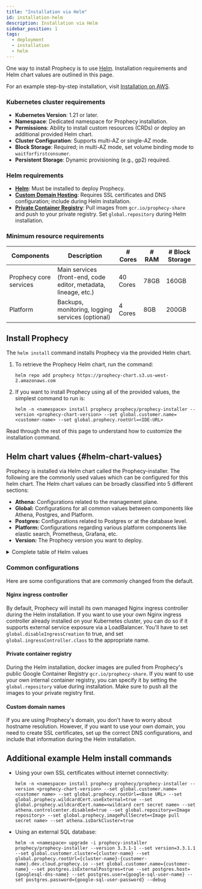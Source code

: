 ```yaml
---
title: "Installation via Helm"
id: installation-helm
description: Installation via Helm
sidebar_position: 1
tags:
  - deployment
  - installation
  - helm
---
```



One way to install Prophecy is to use [Helm](https://helm.sh/docs/intro/quickstart/).
Installation requirements and Helm chart values are outlined in this page.

For an example step-by-step installation, visit [Installation on AWS](install-on-aws).

### Kubernetes cluster requirements

- **Kubernetes Version**: 1.21 or later.
- **Namespace**: Dedicated namespace for Prophecy installation.
- **Permissions**: Ability to install custom resources (CRDs) or deploy an additional provided Helm chart.
- **Cluster Configuration**: Supports multi-AZ or single-AZ mode.
- **Block Storage**: Required; in multi-AZ mode, set volume binding mode to `waitforfirstconsumer`.
- **Persistent Storage**: Dynamic provisioning (e.g., gp2) required.

### Helm requirements

- **[Helm](https://helm.sh/docs/intro/quickstart/)**: Must be installed to deploy Prophecy.
- **[Custom Domain Hosting](#custom-domain-names)**: Requires SSL certificates and DNS configuration; include during Helm installation.
- **[Private Container Registry](#private-container-registry)**: Pull images from `gcr.io/prophecy-share` and push to your private registry. Set `global.repository` during Helm installation.

### Minimum resource requirements

| Components             | Description                                                     | # Cores  | # RAM | # Block Storage |
| ---------------------- | --------------------------------------------------------------- | -------- | ----- | --------------- |
| Prophecy core services | Main services (front-end, code editor, metadata, lineage, etc.) | 40 Cores | 78GB  | 160GB           |
| Platform               | Backups, monitoring, logging services (optional)                | 4 Cores  | 8GB   | 200GB           |

## Install Prophecy

The `helm install` command installs Prophecy via the provided Helm chart.

1. To retrieve the Prophecy Helm chart, run the command:

   ```
   helm repo add prophecy https://prophecy-chart.s3.us-west-2.amazonaws.com
   ```

2. If you want to install Prophecy using all of the provided values, the simplest command to run is:

   ```
   helm -n <namespace> install prophecy prophecy/prophecy-installer --version <prophecy-chart-version> --set global.customer.name=<customer-name> --set global.prophecy.rootUrl=<IDE-URL>
   ```

Read through the rest of this page to understand how to customize the installation command.

## Helm chart values {#helm-chart-values}

Prophecy is installed via Helm chart called the Prophecy-installer. The following are the commonly used values which can be configured for this helm chart. The Helm chart values can be broadly classified into 5 different sections:

- **Athena:** Configurations related to the management plane.
- **Global:** Configurations for all common values between components like Athena, Postgres, and Platform.
- **Postgres:** Configurations related to Postgres or at the database level.
- **Platform:** Configurations regarding various platform components like elastic search, Prometheus, Grafana, etc.
- **Version:** The Prophecy version you want to deploy.

<details>
  <summary>Complete table of Helm values</summary>
  <HelmValues />
</details>

### Common configurations

Here are some configurations that are commonly changed from the default.

#### Nginx ingress controller

By default, Prophecy will install its own managed Nginx ingress controller during the Helm installation. If you want to use your own Nginx ingress controller already installed on your Kubernetes cluster, you can do so if it supports external service exposure via a LoadBalancer. You'll have to set `global.disableIngressCreation` to true, and set `global.ingressController.class` to the appropriate name.

#### Private container registry

During the Helm installation, docker images are pulled from Prophecy's public Google Container Registry `gcr.io/prophecy-share`. If you want to use your own internal container registry, you can specify it by setting the `global.repository` value during installation. Make sure to push all the images to your private registry first.

#### Custom domain names

If you are using Prophecy's domain, you don't have to worry about hostname resolution. However, if you want to use your own domain, you need to create SSL certificates, set up the correct DNS configurations, and include that information during the Helm installation.

## Additional example Helm install commands

- Using your own SSL certificates without internet connectivity:

  ```
  helm -n <namespace> install prophecy prophecy/prophecy-installer --version <prophecy-chart-version> --set global.customer.name=<customer name> --set global.prophecy.rootUrl=<Base URL> --set global.prophecy.wildcardCert.useExternal=true --set global.prophecy.wildcardCert.name=<wildcard cert secret name> --set athena.controlcenter.disabled=true --set global.repository=<Image repository> --set global.prophecy.imagePullSecret=<Image pull secret name> --set athena.isDarkCluster=true
  ```

- Using an external SQL database:

  ```
  helm -n <namespace> upgrade -i prophecy-installer prophecy/prophecy-installer --version 3.3.1-1 --set version=3.3.1.1 --set global.customer.cluster={cluster-name} --set global.prophecy.rootUrl={cluster-name}-{customer-name}.dev.cloud.prophecy.io --set global.customer.name={customer-name} --set postgres.isExternalPostgres=true --set postgres.host={googlesql-dns-name} --set postgres.user={google-sql-user-name} --set postgres.password={google-sql-user-password} --debug
  ```
